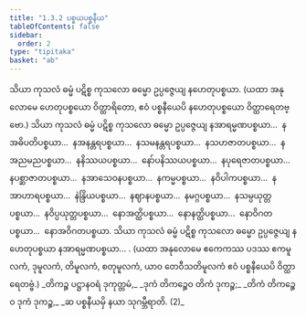 ```yaml
---
title: "1.3.2 ပစ္စယပစ္စနီယ"
tableOfContents: false
sidebar:
  order: 2
type: "tipitaka"
basket: "ab"
---
```



<DynamicBreadcrumb />

<Division number="43">

<Paragraph number="90">
သိယာ ကုသလံ ဓမ္မံ ပဋိစ္စ ကုသလော ဓမ္မော ဥပ္ပဇ္ဇေယျ နဟေတုပစ္စယာ.
</Paragraph>

<Paragraph number="91">
(ယထာ အနုလောမေ ဟေတုပစ္စယော ဝိတ္ထာရိတော, ဧဝံ ပစ္စနီယေပိ နဟေတုပစ္စယော ဝိတ္ထာရေတဗ္ဗော.)
</Paragraph>

</Division>
<Division number="44">

<Paragraph number="92">
သိယာ ကုသလံ ဓမ္မံ ပဋိစ္စ ကုသလော ဓမ္မော ဥပ္ပဇ္ဇေယျ နအာရမ္မဏပစ္စယာ…  နအဓိပတိပစ္စယာ…  နအနန္တရပစ္စယာ…  နသမနန္တရပစ္စယာ…  နသဟဇာတပစ္စယာ…  နအညမညပစ္စယာ…  နနိဿယပစ္စယာ…  နော်ပနိဿယပစ္စယာ…  နပုရေဇာတပစ္စယာ…  နပစ္ဆာဇာတပစ္စယာ…  နအာသေဝနပစ္စယာ…  နကမ္မပစ္စယာ…  နဝိပါကပစ္စယာ…  နအာဟာရပစ္စယာ…  နဲန္ဒြိယပစ္စယာ…  နဈာနပစ္စယာ…  နမဂ္ဂပစ္စယာ…  နသမ္ပယုတ္တပစ္စယာ…  နဝိပ္ပယုတ္တပစ္စယာ…  နောအတ္ထိပစ္စယာ…  နောနတ္ထိပစ္စယာ…  နောဝိဂတပစ္စယာ…  နောအဝိဂတပစ္စယာ.
</Paragraph>

</Division>
<Division number="45">

<Paragraph number="93">
သိယာ ကုသလံ ဓမ္မံ ပဋိစ္စ ကုသလော ဓမ္မော ဥပ္ပဇ္ဇေယျ နဟေတုပစ္စယာ နအာရမ္မဏပစ္စယာ… .
</Paragraph>

<Paragraph number="94">
(ယထာ အနုလောမေ ဧကေကဿ ပဒဿ ဧကမူလကံ, ဒုမူလကံ, တိမူလကံ, စတုမူလကံ, ယာဝ တေဝီသတိမူလကံ ဧဝံ ပစ္စနီယေပိ ဝိတ္ထာရေတဗ္ဗံ.)
</Paragraph>

<Paragraph number="95" type="verses">
_တိကဉ္စ ပဋ္ဌာနဝရံ ဒုကုတ္တမံ,_  
_ဒုကံ တိကဉ္စေဝ တိကံ ဒုကဉ္စ;_  
_တိကံ တိကဉ္စေဝ ဒုကံ ဒုကဉ္စ,_  
_ဆ ပစ္စနီယမှိ နယာ သုဂမ္ဘီရာတိ. (2)_
</Paragraph>
</Division>